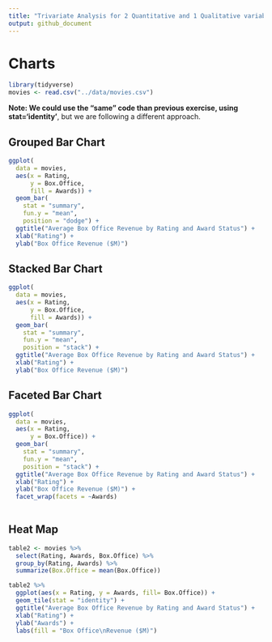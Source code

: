 ```yaml
---
title: "Trivariate Analysis for 2 Quantitative and 1 Qualitative variables"
output: github_document
---
```



# Charts




```r
library(tidyverse)
movies <- read.csv("../data/movies.csv")

```

**Note: We could use the "same" code than previous exercise, using stat='identity'**, but we are following a different approach.

## Grouped Bar Chart


```r

ggplot(
  data = movies,
  aes(x = Rating,
      y = Box.Office,
      fill = Awards)) +
  geom_bar(
    stat = "summary",
    fun.y = "mean",
    position = "dodge") +
  ggtitle("Average Box Office Revenue by Rating and Award Status") +
  xlab("Rating") +
  ylab("Box Office Revenue ($M)")

```


## Stacked Bar Chart



```r
ggplot(
  data = movies,
  aes(x = Rating,
      y = Box.Office,
      fill = Awards)) +
  geom_bar(
    stat = "summary",
    fun.y = "mean",
    position = "stack") +
  ggtitle("Average Box Office Revenue by Rating and Award Status") +
  xlab("Rating") +
  ylab("Box Office Revenue ($M)")

```


## Faceted Bar Chart

```r
ggplot(
  data = movies,
  aes(x = Rating,
      y = Box.Office)) +
  geom_bar(
    stat = "summary",
    fun.y = "mean",
    position = "stack") +
  ggtitle("Average Box Office Revenue by Rating and Award Status") +
  xlab("Rating") +
  ylab("Box Office Revenue ($M)") +
  facet_wrap(facets = ~Awards)
  
```


## Heat Map

```r
table2 <- movies %>%
  select(Rating, Awards, Box.Office) %>%
  group_by(Rating, Awards) %>%
  summarize(Box.Office = mean(Box.Office))

table2 %>%
  ggplot(aes(x = Rating, y = Awards, fill= Box.Office)) +
  geom_tile(stat = "identity") +
  ggtitle("Average Box Office Revenue by Rating and Award Status") +
  xlab("Rating") +
  ylab("Awards") +
  labs(fill = "Box Office\nRevenue ($M)")


```

